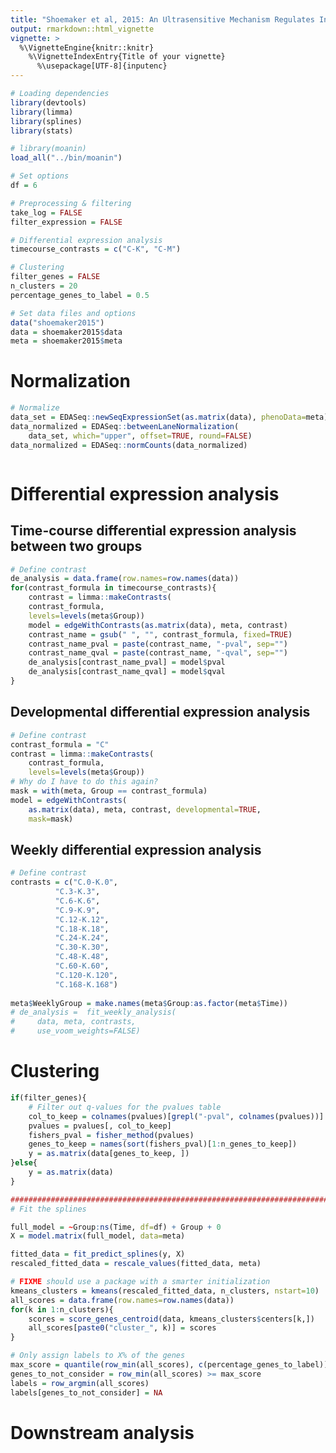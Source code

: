 ```yaml
---
title: "Shoemaker et al, 2015: An Ultrasensitive Mechanism Regulates Influenza Virus-Induced Inflammation"
output: rmarkdown::html_vignette
vignette: >
  %\VignetteEngine{knitr::knitr}
    %\VignetteIndexEntry{Title of your vignette}
      %\usepackage[UTF-8]{inputenc}
---
```


```r
# Loading dependencies
library(devtools)
library(limma)
library(splines)
library(stats)

# library(moanin)
load_all("../bin/moanin")
```

```r
# Set options
df = 6

# Preprocessing & filtering
take_log = FALSE    
filter_expression = FALSE

# Differential expression analysis
timecourse_contrasts = c("C-K", "C-M")

# Clustering
filter_genes = FALSE
n_clusters = 20
percentage_genes_to_label = 0.5
```

```r
# Set data files and options
data("shoemaker2015")
data = shoemaker2015$data
meta = shoemaker2015$meta
```


# Normalization

```r
# Normalize
data_set = EDASeq::newSeqExpressionSet(as.matrix(data), phenoData=meta)
data_normalized = EDASeq::betweenLaneNormalization(
    data_set, which="upper", offset=TRUE, round=FALSE)
data_normalized = EDASeq::normCounts(data_normalized)
```

```r

```

# Differential expression analysis


## Time-course differential expression analysis between two groups

```r
# Define contrast
de_analysis = data.frame(row.names=row.names(data))
for(contrast_formula in timecourse_contrasts){
    contrast = limma::makeContrasts(
	contrast_formula,
	levels=levels(meta$Group))
    model = edgeWithContrasts(as.matrix(data), meta, contrast)
    contrast_name = gsub(" ", "", contrast_formula, fixed=TRUE)
    contrast_name_pval = paste(contrast_name, "-pval", sep="")
    contrast_name_qval = paste(contrast_name, "-qval", sep="")
    de_analysis[contrast_name_pval] = model$pval
    de_analysis[contrast_name_qval] = model$qval
}
```


## Developmental differential expression analysis

```r
# Define contrast
contrast_formula = "C"
contrast = limma::makeContrasts(
    contrast_formula,
    levels=levels(meta$Group))
# Why do I have to do this again?
mask = with(meta, Group == contrast_formula)
model = edgeWithContrasts(
    as.matrix(data), meta, contrast, developmental=TRUE,
    mask=mask)
```

## Weekly differential expression analysis

```r
# Define contrast
contrasts = c("C.0-K.0",
	      "C.3-K.3",
	      "C.6-K.6",
	      "C.9-K.9",
	      "C.12-K.12",
	      "C.18-K.18",
	      "C.24-K.24",
	      "C.30-K.30",
	      "C.48-K.48",
	      "C.60-K.60",
	      "C.120-K.120",
	      "C.168-K.168")
	
meta$WeeklyGroup = make.names(meta$Group:as.factor(meta$Time))
# de_analysis =  fit_weekly_analysis(
#     data, meta, contrasts,
#     use_voom_weights=FALSE)
```

# Clustering

```r
if(filter_genes){
    # Filter out q-values for the pvalues table
    col_to_keep = colnames(pvalues)[grepl("-pval", colnames(pvalues))]
    pvalues = pvalues[, col_to_keep]
    fishers_pval = fisher_method(pvalues)
    genes_to_keep = names(sort(fishers_pval)[1:n_genes_to_keep])
    y = as.matrix(data[genes_to_keep, ])
}else{
    y = as.matrix(data)
}

###############################################################################
# Fit the splines

full_model = ~Group:ns(Time, df=df) + Group + 0
X = model.matrix(full_model, data=meta)

fitted_data = fit_predict_splines(y, X)
rescaled_fitted_data = rescale_values(fitted_data, meta)

# FIXME should use a package with a smarter initialization
kmeans_clusters = kmeans(rescaled_fitted_data, n_clusters, nstart=10)
all_scores = data.frame(row.names=row.names(data))
for(k in 1:n_clusters){
    scores = score_genes_centroid(data, kmeans_clusters$centers[k,])
    all_scores[paste0("cluster_", k)] = scores
}

# Only assign labels to X% of the genes
max_score = quantile(row_min(all_scores), c(percentage_genes_to_label))
genes_to_not_consider = row_min(all_scores) >= max_score
labels = row_argmin(all_scores)
labels[genes_to_not_consider] = NA
```

# Downstream analysis


```r

```
